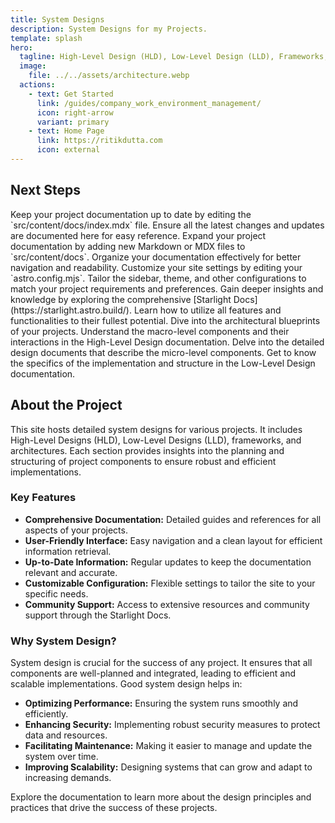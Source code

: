 ```yaml
---
title: System Designs
description: System Designs for my Projects.
template: splash
hero:
  tagline: High-Level Design (HLD), Low-Level Design (LLD), Frameworks, and Architectures for My Projects!
  image:
    file: ../../assets/architecture.webp
  actions:
    - text: Get Started
      link: /guides/company_work_environment_management/
      icon: right-arrow
      variant: primary
    - text: Home Page
      link: https://ritikdutta.com
      icon: external
---
```



## Next Steps

<CardGrid stagger>
  <Card title="Update Content" icon="pencil">
    Keep your project documentation up to date by editing the `src/content/docs/index.mdx` file. Ensure all the latest changes and updates are documented here for easy reference.
  </Card>
  <Card title="Add New Content" icon="add-document">
    Expand your project documentation by adding new Markdown or MDX files to `src/content/docs`. Organize your documentation effectively for better navigation and readability.
  </Card>
  <Card title="Configure Your Site" icon="setting">
    Customize your site settings by editing your `astro.config.mjs`. Tailor the sidebar, theme, and other configurations to match your project requirements and preferences.
  </Card>
  <Card title="Read the Docs" icon="open-book">
    Gain deeper insights and knowledge by exploring the comprehensive [Starlight Docs](https://starlight.astro.build/). Learn how to utilize all features and functionalities to their fullest potential.
  </Card>
  <Card title="Explore High-Level Designs" icon="open-book">
    Dive into the architectural blueprints of your projects. Understand the macro-level components and their interactions in the High-Level Design documentation.
  </Card>
  <Card title="Explore Low-Level Designs" icon="open-book">
    Delve into the detailed design documents that describe the micro-level components. Get to know the specifics of the implementation and structure in the Low-Level Design documentation.
  </Card>
</CardGrid>

## About the Project

This site hosts detailed system designs for various projects. It includes High-Level Designs (HLD), Low-Level Designs (LLD), frameworks, and architectures. Each section provides insights into the planning and structuring of project components to ensure robust and efficient implementations.

### Key Features

- **Comprehensive Documentation:** Detailed guides and references for all aspects of your projects.
- **User-Friendly Interface:** Easy navigation and a clean layout for efficient information retrieval.
- **Up-to-Date Information:** Regular updates to keep the documentation relevant and accurate.
- **Customizable Configuration:** Flexible settings to tailor the site to your specific needs.
- **Community Support:** Access to extensive resources and community support through the Starlight Docs.

### Why System Design?

System design is crucial for the success of any project. It ensures that all components are well-planned and integrated, leading to efficient and scalable implementations. Good system design helps in:

- **Optimizing Performance:** Ensuring the system runs smoothly and efficiently.
- **Enhancing Security:** Implementing robust security measures to protect data and resources.
- **Facilitating Maintenance:** Making it easier to manage and update the system over time.
- **Improving Scalability:** Designing systems that can grow and adapt to increasing demands.

Explore the documentation to learn more about the design principles and practices that drive the success of these projects.
